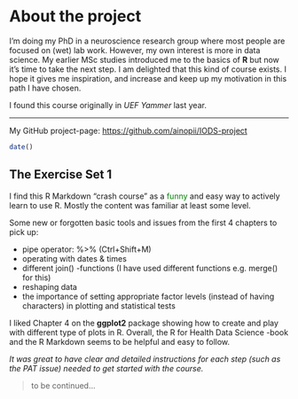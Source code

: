 # About the project

I'm doing my PhD in a neuroscience research group where most people are focused on (wet) lab work. However, my own interest is more in data science. My earlier MSc studies introduced me to the basics of **R** but now it's time to take the next step. I am delighted that this kind of course exists. I hope it gives me inspiration, and increase and keep up my motivation in this path I have chosen.

I found this course originally in *UEF Yammer* last year.

------------------------------------------------------------------------

My GitHub project-page: <https://github.com/ainopii/IODS-project>

```r

date()

```
## The Exercise Set 1

I find this R Markdown "crash course" as a [funny]{style="color: green;"} and easy way to actively learn to use R. Mostly the content was familiar at least some level.

Some new or forgotten basic tools and issues from the first 4 chapters to pick up:

-   pipe operator: %\>% (Ctrl+Shift+M)
-   operating with dates & times
-   different join() -functions (I have used different functions e.g. merge() for this)
-   reshaping data
-   the importance of setting appropriate factor levels (instead of having characters) in plotting and statistical tests

I liked Chapter 4 on the **ggplot2** package showing how to create and play with different type of plots in R. Overall, the R for Health Data Science -book and the R Markdown seems to be helpful and easy to follow.  

*It was great to have clear and detailed instructions for each step (such as the PAT issue) needed to get started with the course.*

> to be continued...  
